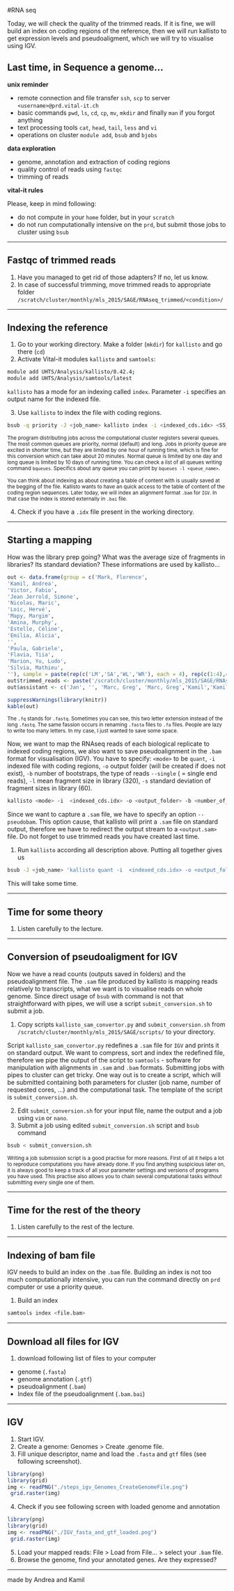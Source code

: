 #RNA seq

Today, we will check the quality of the trimmed reads. If it is fine, we will build an index on coding regions of the reference, then we will run kallisto to get expression levels and pseudoaligment, which we will try to visualise using IGV.

## Last time, in Sequence a genome...

**unix reminder**

- remote connection and file transfer `ssh`, `scp` to server `<username>@prd.vital-it.ch`
- basic commands `pwd`, `ls`, `cd`, `cp`, `mv`, `mkdir` and finally `man` if you forgot anything
- text processing tools `cat`, `head`, `tail`, `less` and `vi`
- operations on cluster `module add`, `bsub` and `bjobs`

**data exploration**

- genome, annotation and extraction of coding regions
- quality control of reads using `fastqc`
- trimming of reads

**vital-it rules**

Please, keep in mind following:

* do not compute in your `home` folder, but in your `scratch`
* do not run computationally intensive on the `prd`, but submit those jobs to cluster using `bsub`

***

## Fastqc of trimmed reads

1. Have you managed to get rid of those adapters? If no, let us know.
2. In case of successful trimming, move trimmed reads to appropriate folder `/scratch/cluster/monthly/mls_2015/SAGE/RNAseq_trimmed/<condition>/`

***

## Indexing the reference

1. Go to your working directory. Make a folder (`mkdir`) for `kallisto` and go there (`cd`)
2. Activate Vital-it modules `kallisto` and `samtools`:

```bash
module add UHTS/Analysis/kallisto/0.42.4;
module add UHTS/Analysis/samtools/latest
```

`kallisto` has a mode for an indexing called `index`. Parameter `-i` specifies an output name for the indexed file. 
 
3. Use `kallisto` to index the file with coding regions.

```bash
bsub -q priority -J <job_name> kallisto index -i <indexed_cds.idx> <S5_cds.fasta>
```

<sub>
The program distributing jobs across the computational cluster registers several queues. The most common queues are priority, normal (default) and long. Jobs in priority queue are excited in shorter time, but they are limited by one hour of running time, which is fine for this conversion which can take about 20 minutes. Normal queue is limited by one day and long queue is limited by 10 days of running time. You can check a list of all queues writing command `bqueues`. Specifics about any queue you can print by `bqueues -l <queue_name>`.
<sub>

<sub>
You can think about indexing as about creating a table of content with is usually saved at the begging of the file. Kallisto wants to have an quick access to the table of content of the coding region sequences. Later today, we will index an alignment format `.bam` for `IGV`. In that case the index is stored externally in `.bai` file.
<sub>

4. Check if you have a `.idx` file present in the working directory.

***

## Starting a mapping

How was the library prep going? What was the average size of fragments in libraries? Its standard deviation? These informations are used by kallisto...

```r

out <- data.frame(group = c('Mark, Florence',
'Kamil, Andrea',
'Victor, Fabio',
'Jean Jerrold, Simone',
'Nicolas, Maric',
'Loic, Hervé',
'Mapy, Margim',
'Amina, Murphy',
'Estelle, Céline',
'Emilia, Alicia',
'',
'Paula, Gabriele',
'Flavia, Tiia',
'Marion, Yu, Ludo',
'Silvia, Mathieu',
''), sample = paste(rep(c('LM','SA','WL','WR'), each = 4), rep(c(1:4),4),sep=''))
out$trimmed_reads <- paste('/scratch/cluster/monthly/mls_2015/SAGE/RNAseq_trimmed/', substr(out$sample,1,2), '/', out$sample, 't.fq.gz' , sep = '')
out$assistant <- c('Jan', '', 'Marc, Greg', 'Marc, Greg','Kamil','Kamil','Linda','Linda','Andrea','Andrea', '', 'Trestan', 'Trestan', 'Kirsten, Oliver','Kirsten, Olivier', '')

suppressWarnings(library(knitr))
kable(out)
```


<sub>
The `.fq` stands for `.fastq`. Sometimes you can see, this two letter extension instead of the long `.fastq`. The same fassion occurs in renaming `.fasta` files to `.fa` files. People are lazy to write too many letters. In my case, I just wanted to save some space.
<sub>

Now, we want to map the RNAseq reads of each biological replicate to indexed coding regions, we also want to save pseudoalignment in the `.bam` format for visualisation (IGV). You have to specify: `<mode>` to be `quant`, `-i` indexed file with coding regions, `-o` output folder (will be created if does not exist), `-b` number of bootstraps, the type of reads `--single` ( = single end reads), `-l` mean fragment size in library (320), `-s` standard deviation of fragment sizes in library (60).

```bash
kallisto <mode> -i  <indexed_cds.idx> -o <output_folder> -b <number_of_bootstraps> --single -l <mean> -s <sd> <input_files>
```

Since we want to capture a `.sam` file, we have to specify an option `--pseudobam`. This option cause, that kallisto will print a `.sam` file on standard output, therefore we have to redirect the output stream to a `<output.sam>` file. Do not forget to use trimmed reads you have created last time. 

1. Run `kallisto` according all description above. Putting all together gives us

```bash
bsub -J <job_name> 'kallisto quant -i  <indexed_cds.idx> -o <output_folder> -b 100 --single -l <mean> -s <sd> --pseudobam <input_files> > <output.sam>'
```

This will take some time.

***

## Time for some theory

1. Listen carefully to the lecture.

***

## Conversion of pseudoaligment for IGV

Now we have a read counts (outputs saved in folders) and the pseudoalignment file. The `.sam` file produced by kallisto is mapping reads relatively to transcripts, what we want is to visualise reads on whole genome. Since direct usage of `bsub` with command is not that straightforward with pipes, we will use a script `submit_conversion.sh` to submit a job.

1. Copy scripts `kallisto_sam_convertor.py` and `submit_conversion.sh` from `/scratch/cluster/monthly/mls_2015/SAGE/scripts/` to your directory.

Script `kallisto_sam_convertor.py` redefines a `.sam` file for `IGV` and prints it on standard output. We want to compress, sort and index the redefined file, therefore we pipe the output of the script to `samtools` - software for manipulation with alignments in `.sam` and `.bam` formats. Submitting jobs with pipes to cluster can get tricky. One way out is to create a script, which will be submitted containing both parameters for cluster (job name, number of requested cores, ...) and the computational task. The template of the script is `submit_conversion.sh`.

2. Edit `submit_conversion.sh` for your input file, name the output and a job using `vim` or `nano`.
3. Submit a job using edited `submit_conversion.sh` script and `bsub` command

```bash
bsub < submit_conversion.sh
```

<sub>
Writing a job submission script is a good practise for more reasons. First of all it helps a lot to reproduce computations you have already done. If you find anything suspicious later on, it is always good to keep a track of all your parameter settings and versions of programs you have used. This practise also allows you to chain several computational tasks without submitting every single one of them.
<sub>

***

## Time for the rest of the theory
  
1. Listen carefully to the rest of the lecture.

***

## Indexing of bam file

IGV needs to build an index on the `.bam` file. Building an index is not too much computationally intensive, you can run the command directly on `prd` computer or use a priority queue.

1. Build an index

```bash
samtools index <file.bam>
```

***

## Download all files for IGV

1. download following list of files to your computer

- genome (`.fasta`)
- genome annotation (`.gtf`)
- pseudoalignment (`.bam`)
- Index file of the pseudoalignment (`.bam.bai`)

***

## IGV

1. Start IGV.
2. Create a genome: Genomes > Create .genome file.
3. Fill unique descriptor, name and load the `.fasta` and `gtf` files (see following screenshot).

```r
library(png)
library(grid)
img <- readPNG("./steps_igv_Genomes_CreateGenomeFile.png")
 grid.raster(img)
```

4. Check if you see following screen with loaded genome and annotation

```r
library(png)
library(grid)
img <- readPNG("./IGV_fasta_and_gtf_loaded.png")
 grid.raster(img)
```

5. Load your mapped reads: File > Load from File... > select your `.bam` file.
6. Browse the genome, find your annotated genes. Are they expressed?

***

made by Andrea and Kamil